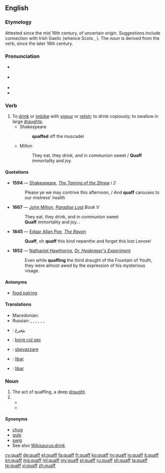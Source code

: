 {{was wotd|2006|April|11}}
==English==

===Etymology===
Attested since the mid 16th century, of uncertain origin. Suggestions include connection with Irish Gaelic {{term|cauch||cup|lang=ga}} (whence Scots {{term|quaich|lang=sco}}, {{term|queff|lang=sco}}). The noun is derived from the verb, since the later 16th century.

===Pronunciation===
* {{a|UK}} {{IPA|/kwɒf/|lang=en}}
* {{a|US}} {{IPA|/kwɑf/|/kwɔf/|lang=en}}
* {{audio|en-us-quaff.ogg|Audio (US cot-caught merged)|lang=en}}
* {{rhymes|ɒf|lang=en}}

===Verb===
{{en-verb}}

# To [[drink]] or [[imbibe]] with [[vigour]] or [[relish]]; to drink copiously; to swallow in large [[draught]]s.
#* Shakespeare
#*: '''quaffed''' off the muscadel
#* Milton
#*: They eat, they drink, and in communion sweet / '''Quaff''' immortality and joy.

====Quotations====
{{timeline|
1500s=1594|
1600s=1667|
1800s=1845 1852}}
* '''1594''' — [[Shakespeare]], ''[[s:The Taming of the Shrew|The Taming of the Shrew]] i 2''
*: Please ye we may contrive this afternoon, / And '''quaff''' carouses to our mistress' health
* '''1667''' — [[w:John Milton|John Milton]], ''[[s:Paradise Lost|Paradise Lost]] Book V''
*: They eat, they drink, and in communion sweet
*: '''Quaff''' immortality and joy...
* '''1845''' — [[w:Edgar Allan Poe|Edgar Allan Poe]], ''[[s:The Raven (Poe)|The Raven]]''
*: '''Quaff''', oh '''quaff''' this kind nepenthe and forget this lost Lenore!
* '''1852''' — [[w:Nathaniel Hawthorne|Nathaniel Hawthorne]], ''[[s:Dr. Heidegger's Experiment|Dr. Heidegger's Experiment]]''
*: Even while '''quaffing''' the third draught of the Fountain of Youth, they were almost awed by the expression of his mysterious visage.

====Antonyms====
* {{sense|wine terminology}} [[food pairing]]

====Translations====
{{trans-top|to drink or imbibe}}
* Macedonian: {{t|mk|го́лта}}
* Russian: {{t+|ru|загла́тывать|impf}}, {{t+|ru|глота́ть|impf|sc=Cyrl}}, {{t|ru|[[пить]] [[залп|за́лпом]]|impf|sc=Cyrl}}, {{t+|ru|глотну́ть|pf|sc=Cyrl}}, {{t|ru|пивну́ть|pf|sc=Cyrl}}, {{t+|ru|хлебну́ть|pf|sc=Cyrl}}, {{t|ru|[[осуши́ть]] [[залп|за́лпом]]|pf|sc=Cyrl}}
{{trans-mid}}
{{trans-bottom}}

{{trans-top|to sip a wine for itself}}
{{trans-mid}}
{{trans-bottom}}
{{checktrans-top}}
* {{ttbc|ar}}: [[يتجرع]]
* {{ttbc|fr}}: [[boire cul sec]]
{{trans-mid}}
* {{ttbc|it}}: [[sbevazzare]]
* {{ttbc|pt}}: [[libar]]
* {{ttbc|es}}: [[libar]]
{{trans-bottom}}

===Noun===
{{en-noun}}

# The act of quaffing, a deep [[draught]].
# {{misspelling of|coif}}
#*{{quote-web
    | date = 2013-06-19
    | author = Sarah Romanowski
    | title = status update
    | site = [[w:Twitter|Twitter]]
    | url = https://twitter.com/sara_romanowski/status/347362176094310400
    | passage = I'm actually gonna miss @sreizis and seeing him and his perfectly groomed '''quaff''' everyday in every class.
}}
#* {{quote-news|date=2014-01-19|author=Ryan Arciero|title=Miley Cyrus new hair: Bowl cut a fresh style for singer, mixed reactions so far|newspaper=Examiner.com|url=http://www.examiner.com/article/miley-cyrus-new-hair-bowl-cut-a-fresh-style-for-singer-mixed-reactions-so-far|passage=The Miley Cyrus new hair photos reveal the former Hannah Montana star sporting a bowl cut of sorts that isn’t receiving all good news at this point. Cyrus revealed her new '''quaff''' this Tuesday with friends while relaxing outside a local Los Angeles recording studio. }}

====Synonyms====
* [[chug]]
* [[gulp]]
* [[swig]]
* See also [[Wikisaurus:drink]]

[[cy:quaff]]
[[de:quaff]]
[[et:quaff]]
[[fa:quaff]]
[[fr:quaff]]
[[ko:quaff]]
[[hy:quaff]]
[[io:quaff]]
[[it:quaff]]
[[kn:quaff]]
[[mg:quaff]]
[[ml:quaff]]
[[my:quaff]]
[[pl:quaff]]
[[ru:quaff]]
[[sh:quaff]]
[[ta:quaff]]
[[te:quaff]]
[[vi:quaff]]
[[zh:quaff]]